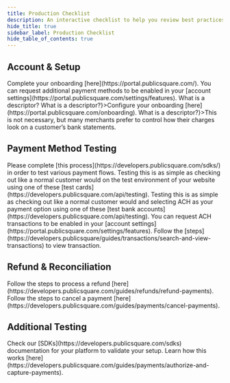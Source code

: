 ```yaml
---
title: Production Checklist
description: An interactive checklist to help you review best practices before going to production.
hide_title: true
sidebar_label: Production Checklist
hide_table_of_contents: true
---
```



<Intro
  title="Production Checklist"
  caption="An interactive checklist to help you review best practices before going to production."
/>

## Account & Setup

<QuestionCard question="Has your PSQ merchant account been fully approved and verified?">
  <Content type="no">
    <Alert type="warning">Complete your onboarding [here](https://portal.publicsquare.com/).</Alert>
  </Content>
</QuestionCard>

<QuestionCard question="Have you configured and requested your payment methods">
  <Content type="na">
    <Alert type="neutral">You can request additional payment methods to be enabled in your [account settings](https://portal.publicsquare.com/settings/features).</Alert>
  </Content>
</QuestionCard>

<QuestionCard showDefault={true} question="Is your descriptor properly configured with the processor?">
  <Content type="default">
    <Alert type="question">What is a <Tooltip text="This is a default piece of information (often your business name or phone number) that’s pre-configured with PSQ. It remains the same for every transaction.">descriptor</Tooltip>?</Alert>
  </Content>
  <Content type="no">
    <Alert type="warning" subQuestion={<>What is a <Tooltip text='This is a default piece of information (often your business name or phone number) that’s pre-configured with PSQ. It remains the same for every transaction.'>descriptor</Tooltip>?</>}>Configure your onboarding [here](https://portal.publicsquare.com/onboarding).</Alert>
  </Content>
  <Content type="na">
    <Alert type="neutral" subQuestion={<>What is a <Tooltip text='This is a default piece of information (often your business name or phone number) that’s pre-configured with PSQ. It remains the same for every transaction.'>descriptor</Tooltip>?</>}>This is not necessary, but many merchants prefer to control how their charges look on a customer’s bank statements.</Alert>
  </Content>
</QuestionCard>

## Payment Method Testing

<QuestionCard showDefault={true} question="Have you integrated PSQ payments into your test environment for your website?">
  <Content type="no">
    <Alert type="warning">Please complete [this process](https://developers.publicsquare.com/sdks/) in order to test various payment flows.</Alert>
  </Content>
</QuestionCard>

<QuestionCard question="Have you successfully tested a **credit card** transaction?">
  <Content type="no">
    <Alert type="warning">Testing this is as simple as checking out like a normal customer would on the test environment of your website using one of these [test cards](https://developers.publicsquare.com/api/testing).</Alert>
  </Content>
</QuestionCard>

<QuestionCard question="Have you tested at least one **ACH** transaction, if applicable?">
  <Content type="no">
    <Alert type="warning">Testing this is as simple as checking out like a normal customer would and selecting ACH as your payment option using one of these [test bank accounts](https://developers.publicsquare.com/api/testing).</Alert>
  </Content>
  <Content type="na">
    <Alert type="neutral">You can request ACH transactions to be enabled in your [account settings](https://portal.publicsquare.com/settings/features).</Alert>
  </Content>
</QuestionCard>

<QuestionCard question="Can you see the test transaction(s) you just created in the merchant portal?">
  <Content type="no">
    <Alert type="warning">Follow the [steps](https://developers.publicsquare/guides/transactions/search-and-view-transactions) to view transaction.</Alert>
  </Content>
</QuestionCard>


## Refund & Reconciliation

<QuestionCard question="Have you successfully processed both **full and partial refunds**?">
  <Content type="no">
    <Alert type="warning">Follow the steps to process a refund [here](https://developers.publicsquare.com/guides/refunds/refund-payments).</Alert>
  </Content>
</QuestionCard>

<QuestionCard question="Have you tested a **same-day refund** (pre-settlement) by marking the order as “Cancelled” in the PSQ Portal?">
  <Content type="no">
    <Alert type="warning">Follow the steps to cancel a payment [here](https://developers.publicsquare.com/guides/payments/cancel-payments).</Alert>
  </Content>
</QuestionCard>

## Additional Testing

<QuestionCard question="Did each payment correctly associate with the order in your eCommerce platform?">
  <Content type="no">
    <Alert type="warning">Check our [SDKs](https://developers.publicsquare.com/sdks) documentation for your platform to validate your setup.</Alert>
  </Content>
</QuestionCard>

<QuestionCard question="Do you understand how the Authorization → Capture Flow works for a payment?">
  <Content type="no">
    <Alert type="warning">Learn how this works [here](https://developers.publicsquare.com/guides/payments/authorize-and-capture-payments).</Alert>
  </Content>
</QuestionCard>

<QuestionCard question="Have you manually captured a payment using the portal?">
</QuestionCard>

<QuestionCard question="Have you tested error handling in cases where the webhook fails or is delayed?">
</QuestionCard>
